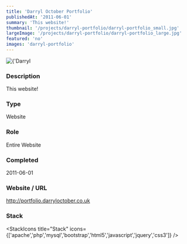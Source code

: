 ```yaml
---
title: 'Darryl October Portfolio'
publishedAt: '2011-06-01'
summary: 'This website!'
thumbnail: '/projects/darryl-portfolio/darryl-portfolio_small.jpg'
largeImage: '/projects/darryl-portfolio/darryl-portfolio_large.jpg'
featured: 'no'
images: 'darryl-portfolio'
---
```


<div className="relative w-full h-[400px] sm:h-[600px] md:h-[760px] lg:h-[920px]">
  <Image
    alt={'Darryl October Portfolio'}
    src={'/projects/darryl-portfolio/darryl-portfolio.jpg'}
    sizes="(max-width: 640px) 100%, 100%"
    fill={true}
    priority
    style={{
      objectFit: 'contain'
    }}
  />
</div>

### Description

This website!


### Type

Website

### Role

Entire Website

### Completed
2011-06-01

### Website / URL
http://portfolio.darryloctober.co.uk


### Stack

<StackIcons
  title="Stack"
  icons={['apache','php','mysql','bootstrap','html5','javascript','jquery','css3']}
  />
